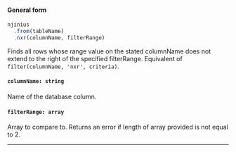 
#### General form
<!-- prettier-ignore -->
```js {3} 
njinius
  .from(tableName)
  .nxr(columnName, filterRange)
```

Finds all rows whose range value on the stated columnName does not extend to the right of the specified filterRange. Equivalent of `filter(columnName, 'nxr', criteria)`.

#### `columnName: string`
Name of the database column.

#### `filterRange: array`
Array to compare to. Returns an error if length of array provided is not equal to 2.

---